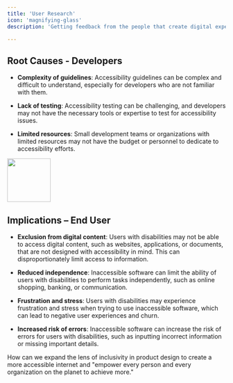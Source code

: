 ```yaml
---
title: 'User Research'
icon: 'magnifying-glass'
description: 'Getting feedback from the people that create digital experiences, product teams! '

---
```

## Root Causes - Developers
- **Complexity of guidelines**: Accessibility guidelines can be complex and difficult to understand, especially for developers who are not familiar with them.

- **Lack of testing**: Accessibility testing can be challenging, and developers may not have the necessary tools or expertise to test for accessibility issues.

- **Limited resources**: Small development teams or organizations with limited resources may not have the budget or personnel to dedicate to accessibility efforts.

<img
  height="100"
  src="images/users.png"
/>

## Implications – End User
- **Exclusion from digital content**: Users with disabilities may not be able to access digital content, such as websites, applications, or documents, that are not designed with accessibility in mind. This can disproportionately limit access to information.

- ****Reduced independence****: Inaccessible software can limit the ability of users with disabilities to perform tasks independently, such as online shopping, banking, or communication.

- ****Frustration and stress****: Users with disabilities may experience frustration and stress when trying to use inaccessible software, which can lead to negative user experiences and churn.

- **Increased risk of errors**: Inaccessible software can increase the risk of errors for users with disabilities, such as inputting incorrect information or missing important details.

<Card title="Problem Statement" icon="circle-question" color="#0D9373">
  How can we expand the lens of inclusivity in product design to create a more accessible internet and "empower every person and every organization on the planet to achieve more."
</Card>
<br />

